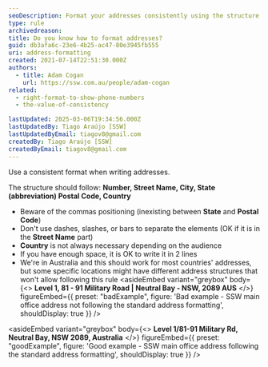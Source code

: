 ```yaml
---
seoDescription: Format your addresses consistently using the structure - Number, Street Name, City, State (abbreviation) Postal Code, Country
type: rule
archivedreason:
title: Do you know how to format addresses?
guid: db3afa6c-23e6-4b25-ac47-80e3945fb555
uri: address-formatting
created: 2021-07-14T22:51:30.000Z
authors:
  - title: Adam Cogan
    url: https://ssw.com.au/people/adam-cogan
related:
  - right-format-to-show-phone-numbers
  - the-value-of-consistency

lastUpdated: 2025-03-06T19:34:56.000Z
lastUpdatedBy: Tiago Araújo [SSW]
lastUpdatedByEmail: tiagov8@gmail.com
createdBy: Tiago Araújo [SSW]
createdByEmail: tiagov8@gmail.com
---
```


Use a consistent format when writing addresses.

The structure should follow: **Number, Street Name, City, State (abbreviation) Postal Code, Country**

* Beware of the commas positioning (inexisting between **State** and **Postal Code**)
* Don't use dashes, slashes, or bars to separate the elements (OK if it is in the **Street Name** part)
* **Country** is not always necessary depending on the audience
* If you have enough space, it is OK to write it in 2 lines
* We're in Australia and this should work for most countries' addresses, but some specific locations might have different address structures that won't allow following this rule
<asideEmbed
  variant="greybox"
  body={<>
    **Level 1, 81 - 91 Military Road | Neutral Bay - NSW, 2089 AUS**
  </>}
  figureEmbed={{
    preset: "badExample",
    figure: 'Bad example - SSW main office address not following the standard address formatting',
    shouldDisplay: true
  }}
/>

<asideEmbed
  variant="greybox"
  body={<>
    **Level 1/81-91 Military Rd, Neutral Bay, NSW 2089, Australia**
  </>}
  figureEmbed={{
    preset: "goodExample",
    figure: 'Good example - SSW main office address following the standard address formatting',
    shouldDisplay: true
  }}
/>
